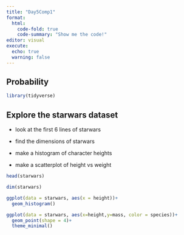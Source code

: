 ```yaml
---
title: "Day5Comp1"
format: 
  html:
    code-fold: true
    code-summary: "Show me the code!"
editor: visual
execute:
  echo: true
  warning: false
---
```


## Probability

```r
library(tidyverse)
```

## Explore the starwars dataset

-   look at the first 6 lines of starwars

-   find the dimensions of starwars

-   make a histogram of character heights

-   make a scatterplot of height vs weight

```r
head(starwars)
```

```r
dim(starwars)
```

```r
ggplot(data = starwars, aes(x = height))+
  geom_histogram()
```

```r
ggplot(data = starwars, aes(x=height,y=mass, color = species))+
  geom_point(shape = 4)+
  theme_minimal()
```
